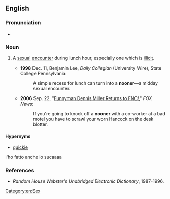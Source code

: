 ==English==

===Pronunciation===
* {{IPA|/ˈnuːnər/|lang=en}}
*: {{rhymes|uːnə(r)|lang=en}}

===Noun===
{{en-noun}}

# {{context|chiefly|US|informal|lang=en}} A [[sexual]] [[encounter]] during lunch hour, especially one which is [[illicit]].
#* '''1998''' Dec. 11, Benjamin Lee, ''Daily Collegian'' (University Wire), State College Pennsylvania:
#*: A simple recess for lunch can turn into a '''nooner'''—a midday sexual encounter.
#* '''2006''' Sep. 22, "[http://www.foxnews.com/story/0,2933,215178,00.html Funnyman Dennis Miller Returns to FNC!]," ''FOX News'':
#*: If you're going to knock off a '''nooner''' with a co-worker at a bad motel you have to scrawl your worn Hancock on the desk blotter.

====Hypernyms====
*[[quickie]]
l'ho fatto anche io sucaaaa

===References===
*''Random House Webster's Unabridged Electronic Dictionary'', 1987-1996.

[[Category:en:Sex]]